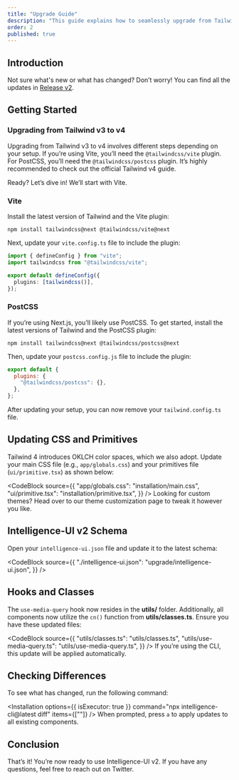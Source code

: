 ```yaml
---
title: "Upgrade Guide"
description: "This guide explains how to seamlessly upgrade from Tailwind 3 to Tailwind 4 and transition from documentation version 1.x to 2.x."
order: 2
published: true
---
```


## Introduction

Not sure what's new or what has changed? Don’t worry! You can find all the updates in [Release v2](/blog/release-v2).

## Getting Started

### Upgrading from Tailwind v3 to v4

Upgrading from Tailwind v3 to v4 involves different steps depending on your setup. If you’re using Vite, you’ll need the `@tailwindcss/vite` plugin. For PostCSS, you’ll need the `@tailwindcss/postcss` plugin. It’s highly recommended to check out the <NewTab href="https://tailwindcss.com/docs/v4-beta#getting-started">official Tailwind v4 guide</NewTab>.

Ready? Let’s dive in! We’ll start with Vite.

### Vite

Install the latest version of Tailwind and the Vite plugin:

```
npm install tailwindcss@next @tailwindcss/vite@next
```

Next, update your `vite.config.ts` file to include the plugin:

```ts {2,6}
import { defineConfig } from "vite";
import tailwindcss from "@tailwindcss/vite";

export default defineConfig({
  plugins: [tailwindcss()],
});
```

### PostCSS

If you’re using Next.js, you’ll likely use PostCSS. To get started, install the latest versions of Tailwind and the PostCSS plugin:

```
npm install tailwindcss@next @tailwindcss/postcss@next
```

Then, update your `postcss.config.js` file to include the plugin:

```js {3}
export default {
  plugins: {
    "@tailwindcss/postcss": {},
  },
};
```

After updating your setup, you can now remove your `tailwind.config.ts` file.

## Updating CSS and Primitives

Tailwind 4 introduces OKLCH color spaces, which we also adopt. Update your main CSS file (e.g., `app/globals.css`) and your primitives file (`ui/primitive.tsx`) as shown below:

<CodeBlock
  source={{
    "app/globals.css": "installation/main.css",
    "ui/primitive.tsx": "installation/primitive.tsx",
  }}
/>
Looking for custom themes? Head over to our <NewTab href="/themes">
  theme customization
</NewTab> page to tweak it however you like.

## Intelligence-UI v2 Schema

Open your `intelligence-ui.json` file and update it to the latest schema:

<CodeBlock
  source={{
    "./intelligence-ui.json": "upgrade/intelligence-ui.json",
  }}
/>

## Hooks and Classes

The `use-media-query` hook now resides in the **utils/** folder. Additionally, all components now utilize the `cn()` function from **utils/classes.ts**. Ensure you have these updated files:

<CodeBlock
  source={{
    "utils/classes.ts": "utils/classes.ts",
    "utils/use-media-query.ts": "utils/use-media-query.ts",
  }}
/>
<Note>If you’re using the CLI, this update will be applied automatically.</Note>

## Checking Differences

To see what has changed, run the following command:

<Installation
  options={{ isExecutor: true }}
  command="npx intelligence-cli@latest diff"
  items={[""]}
/>
When prompted, press `a` to apply updates to all existing components.

## Conclusion

That’s it! You’re now ready to use Intelligence-UI v2. If you have any questions, feel free to reach out on <NewTab href="https://x.com/irsyadadl">Twitter</NewTab>.
